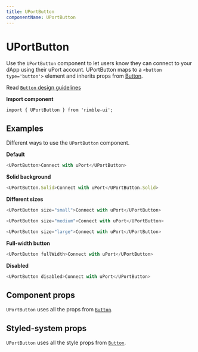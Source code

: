 ```yaml
---
title: UPortButton
componentName: UPortButton
---
```



# UPortButton

Use the `UPortButton` component to let users know they can connect to your dApp using their uPort account. UPortButton maps to a `<button type='button'>` element and inherits props from [Button](/components/rimble-ui/Button).

Read [`Button` design guidelines](/components/rimble-ui/Button#design-guidelines)

**Import component**

```
import { UPortButton } from 'rimble-ui';
```

## Examples

Different ways to use the `UPortButton` component.

**Default**

```js is=react-live
<UPortButton>Connect with uPort</UPortButton>
```

**Solid background**

```js is=react-live
<UPortButton.Solid>Connect with uPort</UPortButton.Solid>
```

**Different sizes**

```js is=react-live
<UPortButton size="small">Connect with uPort</UPortButton>
```

```js is=react-live
<UPortButton size="medium">Connect with uPort</UPortButton>
```

```js is=react-live
<UPortButton size="large">Connect with uPort</UPortButton>
```

**Full-width button**

```js is=react-live
<UPortButton fullWidth>Connect with uPort</UPortButton>
```

**Disabled**

```js is=react-live
<UPortButton disabled>Connect with uPort</UPortButton>
```

## Component props

`UPortButton` uses all the props from [`Button`](/components/rimble-ui/Button).

## Styled-system props

`UPortButton` uses all the style props from [`Button`](/components/rimble-ui/Button).
